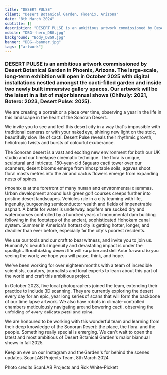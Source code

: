 ```yaml
---
title: "DESERT PULSE"
client: "Desert Botanical Garden, Phoenix, Arizona"
date: "8th March 2024"
subtitle: []
description: "DESERT PULSE is an ambitious artwork commissioned by Desert Botanical Garden in Phoenix, Arizona."
mobile: "DBG--hero_DBG.jpg"
background: "Body_DBG9.jpg"
banner: "DBG--banner.jpg"
tags: ["artwork"]
---
```



<h3>
  DESERT PULSE is an ambitious artwork commissioned by Desert Botanical Garden
  in Phoenix, Arizona. The large-scale, long-term exhibition will open in
  October 2025 with digital installations nestled amongst the cacti-filled
  garden and inside two newly built immersive gallery spaces. Our artwork will
  be the latest in a list of major biannual shows (Chihuly: 2021, Botero: 2023,
  Desert Pulse: 2025).
</h3>

We are creating a portrait or a place over time, observing a year in the Iife in this landscape in the heart of the Sonoran Desert..

We invite you to see and feel this desert city in a way that's impossible with traditional cameras or with your naked eye, shining new light on the stoic, beautifully slow life of cacti. Desert Pulse reveals their rhythmic growth, heliotropic twists and bursts of colourful exuberance.

<ImageMagic
  href="Body_DBG.jpg"
  caption="Photo credit: ScanLAB Projects and Rick White-Pickett"
/>
The Sonoran desert is a vast and exciting new environment for both our UK studio
and our timelapse cinematic technique. The flora is unique, sculptural and intricate.
150-year-old Saguaro cacti tower over our scanners, desert blooms emerge from inhospitable
soils, agaves shoot floral masts metres into the air and cactus flowers emerge from
expanding nests of spines.

<ImageMagic
  href="Body_DBG12.jpg"
  caption="Photo credit: ScanLAB Projects and Rick White-Pickett"
/>
Phoenix is at the forefront of many human and environmental dilemmas. Urban development
around lush green golf courses creeps further into pristine desert landscapes. Vehicles
rule in a city teaming with life, ingenuity, burgeoning semiconductor wealth and
fields of impenetrable asphalt. A battle for water is underway: aquifers are sucked
dry and watercourses controlled by a hundred years of monumental dam building following
in the footsteps of the ancient, sophisticated Hohokam canal system. Summer in America's
hottest city is getting hotter, longer, and deadlier than ever before, especially
for the city's poorest residents.

<ImageMagic
  href="Body_DBG14.jpg"
  caption="Photo credit: ScanLAB Projects and Rick White-Pickett"
/>
We use our tools and our craft to bear witness, and invite you to join us. Humanity's
beautiful ingenuity and devastating impact is under the spotlight. Breathtaking desert
life will surprise and dell Ante forward to you seeing the work; we hope you will
pause, think, and hope.

<ImageMagic
  href="Body_DBG6.jpg"
  caption="Photo credit: ScanLAB Projects and Rick White-Pickett"
/>
We've been working for over eighteen months with a team of incredible scientists,
curators, journalists and local experts to learn about this part of the world and
craft this ambitious project.

In October 2023, five local photographers joined the team, extending their practice to include 3D scanning. They are currently exploring the desert every day for an epic, year long series of scans that will form
the backbone of our time lapse artwork. We also have robots in climate-controlled chambers meticulously navigating around bowering cacti. observing the unfolding of every delicate petal and spine.

We are honoured to be working with this wonderful team and learning from their deep knowledge of the Sonoran Desert: the place, the flora. and the people. Something really special is emerging.
We can't wait to open the latest and most ambitious of Desert Botanical Garden's maior biannual shows in fall 2025.

Keep an eve on our Instagram and the Garden's for behind the scenes updates.
ScanLAB Projects Team, 8th March 2024

Photo credits ScanLAB Projects and Rick White-Pickett

<ImageMagic
  href="Body_DBG10.jpg"
  caption="Photo credits: ScanLAB Projects and Rick White-Pickett"
/>

